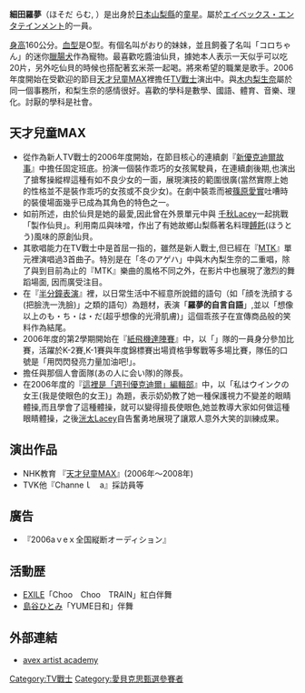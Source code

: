{{BLP unsourced|time=2012-05-05T16:55:03+00:00}}
'''細田羅夢'''（ほそだ らむ, {{bd|1995年|9月5日}}）是出身於[[日本|日本]][[山梨縣|山梨縣]]的[[童星|童星]]。屬於[[エイベックス・エンタテインメント|エイベックス・エンタテインメント]]的一員。

[[身高|身高]]160公分。[[血型|血型]]是O型。有個名叫がおり的妹妹，並且飼養了名叫「コロちゃん」的迷你[[臘腸犬|臘腸犬]]作為寵物。最喜歡吃醬油仙貝，據她本人表示一天似乎可以吃20片，另外吃仙貝的時候也搭配著玄米茶一起喝。將來希望的職業是歌手。2006年度開始在受歡迎的節目[[天才兒童MAX|天才兒童MAX]]裡擔任[[TV戰士|TV戰士]]演出中。與[[木内梨生奈|木内梨生奈]]屬於同一個事務所，和梨生奈的感情很好。喜歡的學科是數學、國語、體育、音樂、理化。討厭的學科是社會。

==天才兒童MAX==
*從作為新人TV戰士的2006年度開始，在節目核心的連續劇『[[天TV連續劇#新優克迪爾故事|新優克迪爾故事]]』中擔任固定班底。扮演一個裝作乖巧的女孩駕駛員，在連續劇後期,也演出了搶奪操縱桿這種有如不良少女的一面，展現演技的範圍很廣(當然實際上她的性格並不是裝作乖巧的女孩或不良少女)。在劇中裝乖而被[[篠原愛實|篠原愛實]]吐嘈時的裝傻場面幾乎已成為其角色的特色之一。
*如前所述，由於仙貝是她的最愛,因此曾在外景單元中與 [[千秋Lacey|千秋Lacey]]一起挑戰「製作仙貝」。利用南瓜與味噌，作出了有她故鄉山梨縣著名料理[[餺飥|餺飥]](ほうとう)風味的原創仙貝。
*其歌唱能力在TV戰士中是首屈一指的，雖然是新人戰士,但已經在『[[MTK|MTK]]』單元裡演唱過3首曲子。特別是在「冬のアゲハ」中與木內梨生奈的二重唱，除了與到目前為止的『MTK』樂曲的風格不同之外，在影片中也展現了激烈的舞蹈場面, 因而廣受注目。
*在『[[天才兒童MAX的單元|半分鐘表演]]』裡，以日常生活中不經意所說錯的語句（如「顔を洗顔する(把臉洗一洗臉)」之類的語句）為題材，表演「'''羅夢的自言自語'''」,並以「想像以上のも・ち・は・だ(超乎想像的光滑肌膚)」這個乖孩子在宣傳商品般的笑料作為結尾。
*2006年度的第2學期開始在『[[天才兒童MAX的單元#紙飛機達陣賽|紙飛機達陣賽]]』中，以「{{lang|ja|オオエド・キラメッキー}}」隊的一員身分參加比賽，活躍於K-2賽,K-1賽與年度錦標賽出場資格爭奪戰等多場比賽，隊伍的口號是「用閃閃發亮力量加油吧!」。
*擔任與那個人會面隊(あの人に会い隊)的隊長。
* 在2006年度的『[[天才兒童MAX的單元#這裡是「週刊優克迪爾」編輯部|這裡是「週刊優克迪爾」編輯部]]』中，以「私はウインクの女王(我是使眼色的女王)」為題，表示奶奶教了她一種保護視力不變差的眼睛體操,而且學會了這種體操，就可以變得擅長使眼色,她並教導大家如何做這種眼睛體操，之後[[洸太Lacey|洸太Lacey]]自告奮勇地展現了讓眾人意外大笑的訓練成果。

==演出作品==
*NHK教育 『[[天才兒童MAX|天才兒童MAX]]』(2006年～2008年)
*TVK他『Channeｌ　a』採訪員等

==廣告==
*『2006aｖeｘ全国縦断オーディション』

==活動歴==
*[[EXILE|EXILE]]「Choo　Choo　TRAIN」紅白伴舞
*[[島谷ひとみ|島谷ひとみ]]「YUME日和」伴舞

==外部連結==
*[http://aaa.avex.jp/course/kids/activity.html avex artist academy] {{Wayback|url=http://aaa.avex.jp/course/kids/activity.html |date=20061026083635 }}

[[Category:TV戰士|Category:TV戰士]]
[[Category:愛貝克思甄選參賽者|Category:愛貝克思甄選參賽者]]